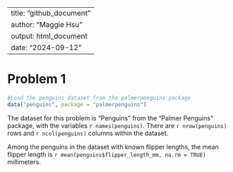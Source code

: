 
---
title: "github_document"
author: "Maggie Hsu"
output: html_document
date: "2024-09-12"
---

# Problem 1
```r
#Load the penguins dataset from the palmerpenguins package
data("penguins", package = "palmerpenguins")
```
The dataset for this problem is "Penguins" from the "Palmer Penguins" package, with the variables `r names(penguins) `. There are `r nrow(penguins)` rows and `r ncol(penguins)` columns within the dataset. 

Among the penguins in the dataset with known flipper lengths, the mean flipper length is `r mean(penguins$flipper_length_mm, na.rm = TRUE)` millimeters.
